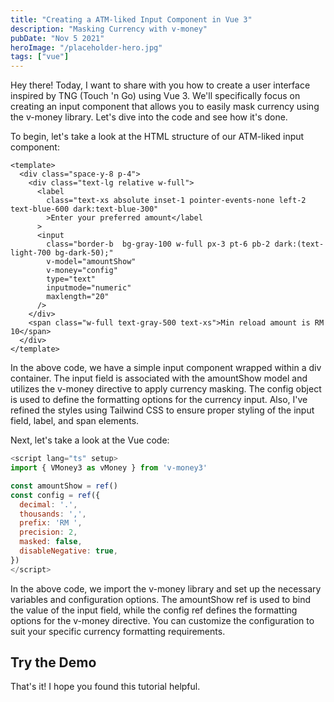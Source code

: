 ```yaml
---
title: "Creating a ATM-liked Input Component in Vue 3"
description: "Masking Currency with v-money"
pubDate: "Nov 5 2021"
heroImage: "/placeholder-hero.jpg"
tags: ["vue"]
---
```



Hey there! Today, I want to share with you how to create a user interface inspired by TNG (Touch 'n Go) using Vue 3. We'll specifically focus on creating an input component that allows you to easily mask currency using the v-money library. Let's dive into the code and see how it's done.

To begin, let's take a look at the HTML structure of our ATM-liked input component:

```vue
<template>
  <div class="space-y-8 p-4">
    <div class="text-lg relative w-full">
      <label
        class="text-xs absolute inset-1 pointer-events-none left-2 text-blue-600 dark:text-blue-300"
        >Enter your preferred amount</label
      >
      <input
        class="border-b  bg-gray-100 w-full px-3 pt-6 pb-2 dark:(text-light-700 bg-dark-50);"
        v-model="amountShow"
        v-money="config"
        type="text"
        inputmode="numeric"
        maxlength="20"
      />
    </div>
    <span class="w-full text-gray-500 text-xs">Min reload amount is RM 10</span>
  </div>
</template>
```

In the above code, we have a simple input component wrapped within a div container. The input field is associated with the amountShow model and utilizes the v-money directive to apply currency masking. The config object is used to define the formatting options for the currency input. Also, I've refined the styles using Tailwind CSS to ensure proper styling of the input field, label, and span elements.

Next, let's take a look at the Vue code:

```js
<script lang="ts" setup>
import { VMoney3 as vMoney } from 'v-money3'

const amountShow = ref()
const config = ref({
  decimal: '.',
  thousands: ',',
  prefix: 'RM ',
  precision: 2,
  masked: false,
  disableNegative: true,
})
</script>
```

In the above code, we import the v-money library and set up the necessary variables and configuration options. The amountShow ref is used to bind the value of the input field, while the config ref defines the formatting options for the v-money directive. You can customize the configuration to suit your specific currency formatting requirements.

## Try the Demo

<ATMInput client:load />

That's it! I hope you found this tutorial helpful.
